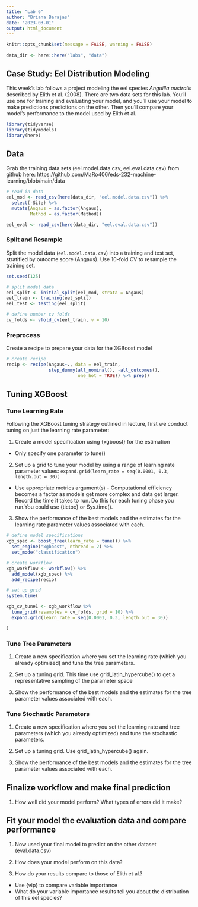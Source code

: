 ```yaml
---
title: "Lab 6"
author: "Briana Barajas"
date: "2023-03-01"
output: html_document
---
```


```r
knitr::opts_chunk$set(message = FALSE, warning = FALSE)

data_dir <- here::here("labs", "data")
```



## Case Study: Eel Distribution Modeling

This week's lab follows a project modeling the eel species *Anguilla australis* described by Elith et al. (2008). There are two data sets for this lab.  You'll use one for training and evaluating your model, and you'll use your model to make predictions predictions on the other.  Then you'll compare your model's performance to the model used by Elith et al.

```r
library(tidyverse)
library(tidymodels)
library(here)
```

## Data

Grab the training data sets (eel.model.data.csv, eel.eval.data.csv) from github here:
https://github.com/MaRo406/eds-232-machine-learning/blob/main/data 

```r
# read in data
eel_mod <- read_csv(here(data_dir, "eel.model.data.csv")) %>% 
  select(-Site) %>% 
  mutate(Angaus = as.factor(Angaus),
         Method = as.factor(Method))

eel_eval <- read_csv(here(data_dir, "eel.eval.data.csv"))
```

### Split and Resample

Split the model data (`eel.model.data.csv`) into a training and test set, stratified by outcome score (Angaus). Use 10-fold CV to resample the training set.

```r
set.seed(125)

# split model data
eel_split <- initial_split(eel_mod, strata = Angaus)
eel_train <- training(eel_split)
eel_test <- testing(eel_split)

# define number cv folds
cv_folds <- vfold_cv(eel_train, v = 10)
```


### Preprocess

Create a recipe to prepare your data for the XGBoost model

```r
# create recipe
recip <- recipe(Angaus~., data = eel_train,
                step_dummy(all_nominal(), -all_outcomes(), 
                           one_hot = TRUE)) %>% prep()
```


## Tuning XGBoost

### Tune Learning Rate

Following the XGBoost tuning strategy outlined in lecture, first we conduct tuning on just the learning rate parameter:

1.  Create a model specification using {xgboost} for the estimation

-   Only specify one parameter to tune()

2.  Set up a grid to tune your model by using a range of learning rate parameter values: `expand.grid(learn_rate = seq(0.0001, 0.3, length.out = 30))`

-   Use appropriate metrics argument(s) - Computational efficiency becomes a factor as models get more complex and data get larger. Record the time it takes to run. Do this for each tuning phase you run.You could use {tictoc} or Sys.time().

3.  Show the performance of the best models and the estimates for the learning rate parameter values associated with each.

```r
# define model specifications
xgb_spec <- boost_tree(learn_rate = tune()) %>% 
  set_engine("xgboost", nthread = 2) %>% 
  set_mode("classification")

# create workflow
xgb_workflow <- workflow() %>% 
  add_model(xgb_spec) %>% 
  add_recipe(recip)

# set up grid
system.time(

xgb_cv_tune1 <- xgb_workflow %>% 
  tune_grid(resamples = cv_folds, grid = 10) %>% 
  expand.grid(learn_rate = seq(0.0001, 0.3, length.out = 30))

)


```


### Tune Tree Parameters

1.  Create a new specification where you set the learning rate (which you already optimized) and tune the tree parameters.

2.  Set up a tuning grid. This time use grid_latin_hypercube() to get a representative sampling of the parameter space

3.  Show the performance of the best models and the estimates for the tree parameter values associated with each.

### Tune Stochastic Parameters

1.  Create a new specification where you set the learning rate and tree parameters (which you already optimized) and tune the stochastic parameters.

2.  Set up a tuning grid. Use grid_latin_hypercube() again.

3.  Show the performance of the best models and the estimates for the tree parameter values associated with each.

## Finalize workflow and make final prediction

1.  How well did your model perform? What types of errors did it make?

## Fit your model the evaluation data and compare performance

1.  Now used your final model to predict on the other dataset (eval.data.csv)

2.  How does your model perform on this data?

3.  How do your results compare to those of Elith et al.?

-   Use {vip} to compare variable importance
-   What do your variable importance results tell you about the distribution of this eel species?
